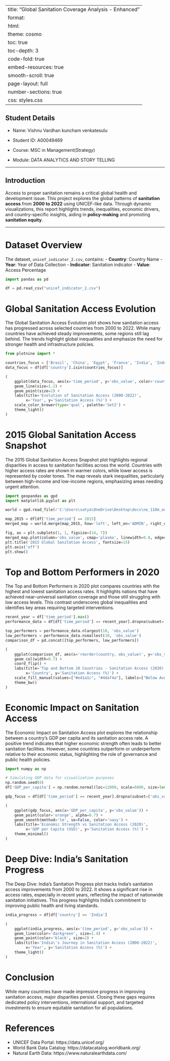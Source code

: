 
---
title: "Global Sanitation Coverage Analysis - Enhanced"
format:
  html:
    theme: cosmo
    toc: true
    toc-depth: 3
    code-fold: true
    embed-resources: true
    smooth-scroll: true
    page-layout: full
    number-sections: true
    css: styles.css
---

## Student Details
- Name: Vishnu Vardhan kuncham venkatesulu

- Student ID: A00049469

- Course: MSC in Management(Strategy)
- Module: DATA ANALYTICS AND STORY TELLING

---

## Introduction

Access to proper sanitation remains a critical global health and development issue. This project explores the global patterns of **sanitation access** from **2000 to 2022** using UNICEF-like data. Through dynamic visualizations, this report highlights trends, inequalities, economic drivers, and country-specific insights, aiding in **policy-making** and promoting **sanitation equity**.

---

# Dataset Overview

The dataset, `unicef_indicator_2.csv`, contains:
- **Country**: Country Name
- **Year**: Year of Data Collection
- **Indicator**: Sanitation indicator
- **Value**: Access Percentage

```python
import pandas as pd

df = pd.read_csv("unicef_indicator_2.csv")
```

# Global Sanitation Access Evolution

The Global Sanitation Access Evolution plot shows how sanitation access has progressed across selected countries from 2000 to 2022. While many countries have achieved steady improvements, some regions still lag behind. The trends highlight global inequalities and emphasize the need for stronger health and infrastructure policies.

```python
from plotnine import *

countries_focus = ['Brazil', 'China', 'Egypt', 'France', 'India', 'Indonesia', 'Mexico', 'Nigeria', 'South Africa', 'United States']
data_focus = df[df['country'].isin(countries_focus)]

(
    ggplot(data_focus, aes(x='time_period', y='obs_value', color='country')) +
    geom_line(size=1.2) +
    geom_point(size=2) +
    labs(title='Evolution of Sanitation Access (2000-2022)',
         x='Year', y='Sanitation Access (%)') +
    scale_color_brewer(type='qual', palette='Set2') +
    theme_light()
)
```


# 2015 Global Sanitation Access Snapshot

The 2015 Global Sanitation Access Snapshot plot highlights regional disparities in access to sanitation facilities across the world. Countries with higher access rates are shown in warmer colors, while lower access is represented by cooler tones. The map reveals stark inequalities, particularly between high-income and low-income regions, emphasizing areas needing urgent attention.

```python
import geopandas as gpd
import matplotlib.pyplot as plt

world = gpd.read_file(r'C:\Users\satya\OneDrive\Desktop\docs\ne_110m_admin_0_countries.shp')

map_2015 = df[df['time_period'] == 2015]
merged_map = world.merge(map_2015, how='left', left_on='ADMIN', right_on='country')

fig, ax = plt.subplots(1, 1, figsize=(14, 7))
merged_map.plot(column='obs_value', cmap='plasma', linewidth=0.8, edgecolor='0.8', legend=True, ax=ax, missing_kwds={'color': 'whitesmoke'})
plt.title('2015 Global Sanitation Access', fontsize=15)
plt.axis('off')
plt.show()
```


# Top and Bottom Performers in 2020

The Top and Bottom Performers in 2020 plot compares countries with the highest and lowest sanitation access rates. It highlights nations that have achieved near-universal sanitation coverage and those still struggling with low access levels. This contrast underscores global inequalities and identifies key areas requiring targeted interventions.

```python
recent_year = df['time_period'].max()
performance_data = df[df['time_period'] == recent_year].dropna(subset=['obs_value'])

top_performers = performance_data.nlargest(10, 'obs_value')
low_performers = performance_data.nsmallest(10, 'obs_value')
comparison_df = pd.concat([top_performers, low_performers])

(
    ggplot(comparison_df, aes(x='reorder(country, obs_value)', y='obs_value', fill='obs_value > obs_value.mean()')) +
    geom_col(width=0.7) +
    coord_flip() +
    labs(title='Top and Bottom 10 Countries - Sanitation Access (2020)',
         x='Country', y='Sanitation Access (%)') +
    scale_fill_manual(values=["#e41a1c", "#4daf4a"], labels=["Below Avg", "Above Avg"]) +
    theme_bw()
)
```

# Economic Impact on Sanitation Access

The Economic Impact on Sanitation Access plot explores the relationship between a country’s GDP per capita and its sanitation access rate. A positive trend indicates that higher economic strength often leads to better sanitation facilities. However, some countries outperform or underperform relative to their economic status, highlighting the role of governance and public health policies.

```python
import numpy as np

# Simulating GDP data for visualization purposes
np.random.seed(0)
df['GDP_per_capita'] = np.random.normal(loc=12000, scale=6000, size=len(df))

gdp_focus = df[df['time_period'] == recent_year].dropna(subset=['obs_value', 'GDP_per_capita'])

(
    ggplot(gdp_focus, aes(x='GDP_per_capita', y='obs_value')) +
    geom_point(color='orange', alpha=0.7) +
    geom_smooth(method='lm', se=False, color='navy') +
    labs(title='Economic Strength vs Sanitation Access (2020)',
         x='GDP per Capita (USD)', y='Sanitation Access (%)') +
    theme_minimal()
)
```

# Deep Dive: India’s Sanitation Progress

The Deep Dive: India’s Sanitation Progress plot tracks India’s sanitation access improvements from 2000 to 2022. It shows a significant rise in access rates, especially in recent years, reflecting the impact of nationwide sanitation initiatives. This progress highlights India’s commitment to improving public health and living standards.

```python
india_progress = df[df['country'] == 'India']

(
    ggplot(india_progress, aes(x='time_period', y='obs_value')) +
    geom_line(color='darkgreen', size=1.4) +
    geom_point(color='black', size=2) +
    labs(title='India\'s Journey in Sanitation Access (2000-2022)',
         x='Year', y='Sanitation Access (%)') +
    theme_light()
)
```


# Conclusion

While many countries have made impressive progress in improving sanitation access, major disparities persist. Closing these gaps requires dedicated policy interventions, international support, and targeted investments to ensure equitable sanitation for all populations.

# References
- UNICEF Data Portal: https://data.unicef.org/
- World Bank Data Catalog: https://datacatalog.worldbank.org/
- Natural Earth Data: https://www.naturalearthdata.com/
